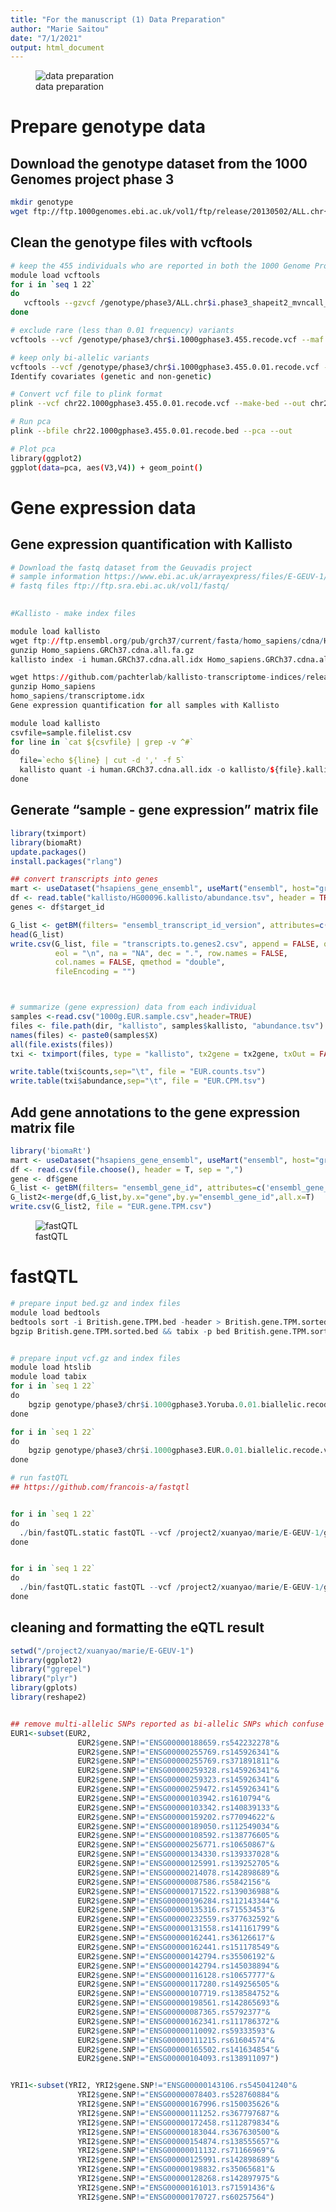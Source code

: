```yaml
---
title: "For the manuscript (1) Data Preparation"
author: "Marie Saitou"
date: "7/1/2021"
output: html_document
---
```


![data preparation](assets/PR.7.2021/Slide2.png)


# Prepare genotype data
## Download the genotype dataset from the 1000 Genomes project phase 3
```bash

mkdir genotype
wget ftp://ftp.1000genomes.ebi.ac.uk/vol1/ftp/release/20130502/ALL.chr{1..22}.phase3_shapeit2_mvncall_integrated_v5a.20130502.genotypes.vcf.gz

```


## Clean the genotype files with vcftools
```bash

# keep the 455 individuals who are reported in both the 1000 Genome Project and Geuvadis
module load vcftools
for i in `seq 1 22`
do
   vcftools --gzvcf /genotype/phase3/ALL.chr$i.phase3_shapeit2_mvncall_integrated_v5a.20130502.genotypes.vcf.gz --keep 1000g.ind.sample.txt --recode --out /genotype/phase3/chr$i.1000gphase3.455 
done

# exclude rare (less than 0.01 frequency) variants 
vcftools --vcf /genotype/phase3/chr$i.1000gphase3.455.recode.vcf --maf 0.01 --max-maf 0.99 --recode --out /genotype/phase3/chr$i.1000gphase3.455.0.01

# keep only bi-allelic variants
vcftools --vcf /genotype/phase3/chr$i.1000gphase3.455.0.01.recode.vcf --min-alleles 2 --max-alleles 2 --recode --out /genotype/phase3/chr$i.1000gphase3.455.0.01.biallelic
Identify covariates (genetic and non-genetic)

# Convert vcf file to plink format
plink --vcf chr22.1000gphase3.455.0.01.recode.vcf --make-bed --out chr22.1000gphase3.455.0.01.recode.bed

# Run pca
plink --bfile chr22.1000gphase3.455.0.01.recode.bed --pca --out

# Plot pca
library(ggplot2)
ggplot(data=pca, aes(V3,V4)) + geom_point()

```




# Gene expression data
## Gene expression quantification with Kallisto
```r


# Download the fastq dataset from the Geuvadis project
# sample information https://www.ebi.ac.uk/arrayexpress/files/E-GEUV-1/
# fastq files ftp://ftp.sra.ebi.ac.uk/vol1/fastq/
 

#Kallisto - make index files

module load kallisto
wget ftp://ftp.ensembl.org/pub/grch37/current/fasta/homo_sapiens/cdna/Homo_sapiens.GRCh37.cdna.all.fa.gz
gunzip Homo_sapiens.GRCh37.cdna.all.fa.gz
kallisto index -i human.GRCh37.cdna.all.idx Homo_sapiens.GRCh37.cdna.all.fa

wget https://github.com/pachterlab/kallisto-transcriptome-indices/releases/download/ensembl-96/homo_sapiens.tar.gz
gunzip Homo_sapiens
homo_sapiens/transcriptome.idx
Gene expression quantification for all samples with Kallisto

module load kallisto
csvfile=sample.filelist.csv
for line in `cat ${csvfile} | grep -v ^#`
do
  file=`echo ${line} | cut -d ',' -f 5`
  kallisto quant -i human.GRCh37.cdna.all.idx -o kallisto/${file}.kallistoOut -n 100 -t 32 fastq/${file}.1.fastq fastq/${file}.2.fastq
done

```

## Generate "sample - gene expression" matrix file
```r

library(tximport)
library(biomaRt)
update.packages()
install.packages("rlang")

## convert transcripts into genes
mart <- useDataset("hsapiens_gene_ensembl", useMart("ensembl", host="grch37.ensembl.org"))
df <- read.table("kallisto/HG00096.kallisto/abundance.tsv", header = TRUE,sep = "\t")
genes <- df$target_id

G_list <- getBM(filters= "ensembl_transcript_id_version", attributes=c('ensembl_transcript_id_version','ensembl_gene_id'),mart= mart,values=genes)
head(G_list)
write.csv(G_list, file = "transcripts.to.genes2.csv", append = FALSE, quote = FALSE, sep = ",",
          eol = "\n", na = "NA", dec = ".", row.names = FALSE,
          col.names = FALSE, qmethod = "double",
          fileEncoding = "")



# summarize (gene expression) data from each individual
samples <-read.csv("1000g.EUR.sample.csv",header=TRUE)
files <- file.path(dir, "kallisto", samples$kallisto, "abundance.tsv")
names(files) <- paste0(samples$X)
all(file.exists(files))
txi <- tximport(files, type = "kallisto", tx2gene = tx2gene, txOut = FALSE, ignoreAfterBar = TRUE)

write.table(txi$counts,sep="\t", file = "EUR.counts.tsv")
write.table(txi$abundance,sep="\t", file = "EUR.CPM.tsv")
```

## Add gene annotations to the gene expression matrix file
```r

library('biomaRt')
mart <- useDataset("hsapiens_gene_ensembl", useMart("ensembl", host="grch37.ensembl.org"))
df <- read.csv(file.choose(), header = T, sep = ",") 
gene <- df$gene
G_list <- getBM(filters= "ensembl_gene_id", attributes=c('ensembl_gene_id', 'hgnc_symbol','description','chromosome_name','start_position','end_position'),mart= mart,values=gene)
G_list2<-merge(df,G_list,by.x="gene",by.y="ensembl_gene_id",all.x=T)
write.csv(G_list2, file = "EUR.gene.TPM.csv")


```


![fastQTL](assets/PR.7.2021/Slide3.png)

# fastQTL
```r
# prepare input bed.gz and index files
module load bedtools
bedtools sort -i British.gene.TPM.bed -header > British.gene.TPM.sorted.bed
bgzip British.gene.TPM.sorted.bed && tabix -p bed British.gene.TPM.sorted.bed.gz


# prepare input vcf.gz and index files
module load htslib 
module load tabix
for i in `seq 1 22`
do
    bgzip genotype/phase3/chr$i.1000gphase3.Yoruba.0.01.biallelic.recode.vcf  && tabix -p vcf genotype/phase3/chr$i.1000gphase3.Yoruba.0.01.biallelic.recode.vcf.gz
done

for i in `seq 1 22`
do
    bgzip genotype/phase3/chr$i.1000gphase3.EUR.0.01.biallelic.recode.vcf  && tabix -p vcf genotype/phase3/chr$i.1000gphase3.EUR.0.01.biallelic.recode.vcf.gz
done

# run fastQTL
## https://github.com/francois-a/fastqtl


for i in `seq 1 22`
do
  ./bin/fastQTL.static fastQTL --vcf /project2/xuanyao/marie/E-GEUV-1/genotype/phase3/chr$i.1000gphase3.EUR.0.01.biallelic.recode.vcf.gz --bed GEUV/EUR.gene.TPM.sorted.bed.gz --region $i:1-249250621  --threshold 0.001 --permute 1000 --out GEUV/EUR.chr$i.permute.0.001.txt --cov GEUV/EUR.cov.txt --normal
done


for i in `seq 1 22`
do
  ./bin/fastQTL.static fastQTL --vcf /project2/xuanyao/marie/E-GEUV-1/genotype/phase3/chr$i.1000gphase3.Yoruba.0.01.biallelic.recode.vcf.gz --bed GEUV/Yoruba.gene.TPM.sorted.bed.gz --region $i:1-249250621  --threshold 0.001 --permute 1000 --out GEUV/Yoruba.chr$i.permute.0.001.txt --cov GEUV/Yoruba.cov.txt --normal
done


```

## cleaning and formatting the eQTL result
```r
setwd("/project2/xuanyao/marie/E-GEUV-1")
library(ggplot2)
library("ggrepel")
library("plyr")
library(gplots)
library(reshape2)


## remove multi-allelic SNPs reported as bi-allelic SNPs which confuse the result
EUR1<-subset(EUR2, 
               EUR2$gene.SNP!="ENSG00000188659.rs542232278"&
               EUR2$gene.SNP!="ENSG00000255769.rs145926341"&
               EUR2$gene.SNP!="ENSG00000255769.rs371891811"&
               EUR2$gene.SNP!="ENSG00000259328.rs145926341"&
               EUR2$gene.SNP!="ENSG00000259323.rs145926341"&
               EUR2$gene.SNP!="ENSG00000259472.rs145926341"&
               EUR2$gene.SNP!="ENSG00000103942.rs1610794"&
               EUR2$gene.SNP!="ENSG00000103342.rs140839133"&
               EUR2$gene.SNP!="ENSG00000159202.rs77094622"&
               EUR2$gene.SNP!="ENSG00000189050.rs112549034"&
               EUR2$gene.SNP!="ENSG00000108592.rs138776605"&
               EUR2$gene.SNP!="ENSG00000256771.rs10650867"&
               EUR2$gene.SNP!="ENSG00000134330.rs139337028"&
               EUR2$gene.SNP!="ENSG00000125991.rs139252705"&
               EUR2$gene.SNP!="ENSG00000214078.rs142898689"&               
               EUR2$gene.SNP!="ENSG00000087586.rs5842156"&
               EUR2$gene.SNP!="ENSG00000171522.rs139036988"&
               EUR2$gene.SNP!="ENSG00000196284.rs112143344"&
               EUR2$gene.SNP!="ENSG00000135316.rs71553453"&
               EUR2$gene.SNP!="ENSG00000232559.rs377632592"&
               EUR2$gene.SNP!="ENSG00000131558.rs141161799"&
               EUR2$gene.SNP!="ENSG00000162441.rs36126617"&
               EUR2$gene.SNP!="ENSG00000162441.rs151178549"&
               EUR2$gene.SNP!="ENSG00000142794.rs35506192"&
               EUR2$gene.SNP!="ENSG00000142794.rs145038894"&
               EUR2$gene.SNP!="ENSG00000116128.rs10657777"&
               EUR2$gene.SNP!="ENSG00000117280.rs149256505"&
               EUR2$gene.SNP!="ENSG00000107719.rs138584752"&
               EUR2$gene.SNP!="ENSG00000198561.rs142865693"&
               EUR2$gene.SNP!="ENSG00000087365.rs5792377"&
               EUR2$gene.SNP!="ENSG00000162341.rs111786372"&
               EUR2$gene.SNP!="ENSG00000110092.rs59333593"&
               EUR2$gene.SNP!="ENSG00000111215.rs61604574"&
               EUR2$gene.SNP!="ENSG00000165502.rs141634854"&
               EUR2$gene.SNP!="ENSG00000104093.rs138911097")


YRI1<-subset(YRI2, YRI2$gene.SNP!="ENSG00000143106.rs545041240"&
               YRI2$gene.SNP!="ENSG00000078403.rs528760884"&
               YRI2$gene.SNP!="ENSG00000167996.rs150035626"&
               YRI2$gene.SNP!="ENSG00000111252.rs367797687"&
               YRI2$gene.SNP!="ENSG00000172458.rs112879834"&
               YRI2$gene.SNP!="ENSG00000183044.rs367630500"& 
               YRI2$gene.SNP!="ENSG00000154874.rs138555657"&
               YRI2$gene.SNP!="ENSG00000011132.rs71166969"&
               YRI2$gene.SNP!="ENSG00000125991.rs142898689"&
               YRI2$gene.SNP!="ENSG00000198832.rs35065681"&
               YRI2$gene.SNP!="ENSG00000128268.rs142897975"&
               YRI2$gene.SNP!="ENSG00000161013.rs71591436"&
               YRI2$gene.SNP!="ENSG00000170727.rs60257564")
```



